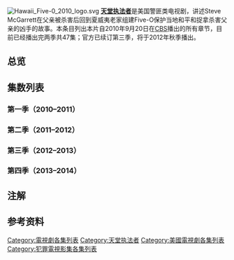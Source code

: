 [[File:Hawaii_Five-0_2010_logo.svg|right]]
'''[[天堂执法者|天堂执法者]]'''是美国警匪类电视剧，讲述Steve McGarrett在父亲被杀害后回到夏威夷老家组建Five-O保护当地和平和捉拿杀害父亲的凶手的故事。本条目列出本片自2010年9月20日在[[哥伦比亚广播公司|CBS]]播出的所有章节，目前已经播出完两季共47集；官方已续订第三季，将于2012年秋季播出。
== 总览 ==
<onlyinclude>{{Series overview
| infoA      = 排名
| infoC      = 平均收視率<br>(每百萬)
| infoB      = 評價<ref>{{cite web|url=http://www.timbrooks.net/ratings/|title=Top Rated TV Programs By Season (2007-2018)|date=November 26, 2018|access-date=March 9, 2019|last1=Brooks|first1=Tim|last2=Marsh|first2=Earle|archive-date=2012-06-21|archive-url=https://web.archive.org/web/20120621210328/http://www.timbrooks.net/ratings/|dead-url=no}}</ref>

| color1     = #055F4D
| link1      = <includeonly>List of Hawaii Five-0 (2010 TV series) episodes</includeonly>#Season 1 (2010–11)
| episodes1  = 24
| start1     = {{Start date|2010|9|20}}
| end1       = {{End date|2011|5|16}}
| infoA1     = 22
| infoC1     = 11.26<ref name="S1rate">{{cite web|url=http://tvbythenumbers.zap2it.com/2011/06/01/2010-11-season-broadcast-primetime-show-viewership-averages/94407/|title=2010–11 Season Broadcast Primetime Show Viewership Averages|work=Tvbythenumbers.com|date=June 1, 2011|access-date=October 12, 2014|url-status=dead|archive-url=https://www.webcitation.org/5zZXRcj1U?url=http://tvbythenumbers.zap2it.com/2011/06/01/2010-11-season-broadcast-primetime-show-viewership-averages/94407/|archive-date=June 20, 2011}}</ref>
| infoB1     = 7.5

| color2     = #050A50
| link2      = <includeonly>List of Hawaii Five-0 (2010 TV series) episodes</includeonly>#Season 2 (2011–12)
| episodes2  = 23
| start2     = {{Start date|2011|9|19}}
| end2       = {{End date|2012|5|14}}
| infoA2     = 26
| infoC2     = 11.83<ref name="S2rate">{{cite web|url=http://tvbythenumbers.zap2it.com/2012/05/24/complete-list-of-2011-12-season-tv-show-viewership-sunday-night-football-tops-followed-by-american-idol-ncis-dancing-with-the-stars/135785/|archive-url=https://web.archive.org/web/20120527223446/http://tvbythenumbers.zap2it.com/2012/05/24/complete-list-of-2011-12-season-tv-show-viewership-sunday-night-football-tops-followed-by-american-idol-ncis-dancing-with-the-stars/135785/|url-status=dead|archive-date=May 27, 2012|title=Complete List Of 2011–12 Season TV Show Viewership: 'Sunday Night Football' Tops, Followed By 'American Idol,' 'NCIS' & 'Dancing With The Stars'|work=TV by the Numbers|last=Gormam|first=Bill|date=May 25, 2012|access-date=October 12, 2014}}</ref>
| infoB2     = 7.6

| color3     = #63B9D4
| link3      = <includeonly>List of Hawaii Five-0 (2010 TV series) episodes</includeonly>#Season 3 (2012–13)
| episodes3  = 24
| start3     = {{Start date|2012|9|24}}
| end3       = {{End date|2013|5|20}}
| infoA3     = 35
| infoC3     = 10.36<ref name="season12-13">{{cite web|url=http://tvbythenumbers.zap2it.com/2013/05/29/complete-list-of-2012-13-season-tv-show-viewership-sunday-night-football-tops-followed-by-ncis-the-big-bang-theory-ncis-los-angeles/184781/|archive-url=https://web.archive.org/web/20130607112820/http://tvbythenumbers.zap2it.com/2013/05/29/complete-list-of-2012-13-season-tv-show-viewership-sunday-night-football-tops-followed-by-ncis-the-big-bang-theory-ncis-los-angeles/184781/|url-status=dead|archive-date=June 7, 2013|title=Complete List Of 2012–13 Season TV Show Viewership: 'Sunday Night Football' Tops, Followed By 'NCIS,' 'The Big Bang Theory' & 'NCIS: Los Angeles'|work=TV by the Numbers|last=Bibel|first=Sara|date=May 29, 2013|access-date=October 12, 2014}}</ref>
| infoB3     = 6.8

| color4     = #67A4A4
| link4      = <includeonly>List of Hawaii Five-0 (2010 TV series) episodes</includeonly>#Season 4 (2013–14)
| episodes4  = 22
| start4     = {{Start date|2013|9|27}}
| end4       = {{End date|2014|5|9}}
| infoA4     = 21
| infoC4     = 11.66<ref name="entertainment2014">{{cite web|last=Deadline Team|first=The|title=Full 2013–14 Series Rankings|url=https://www.deadline.com/2014/05/tv-season-series-rankings-2013-full-list-2/|website=[[Deadline_Hollywood|Deadline Hollywood]]|access-date=May 23, 2014|date=October 12, 2014|archive-date=2014-05-25|archive-url=https://www.webcitation.org/6PpJWyOpl?url=http://www.deadline.com/2014/05/tv-season-series-rankings-2013-full-list-2/|dead-url=no}}</ref>
| infoB4     = 7.5

| color5     = #085B88
| link5      = <includeonly>List of Hawaii Five-0 (2010 TV series) episodes</includeonly>#Season 5 (2014–15)
| episodes5  = 25
| start5     = {{Start date|2014|9|26}}
| end5       = {{End date|2015|5|8}}
| infoA5     = 20
| infoC5     = 12.28<ref name="entertainment2015">{{cite web|url=https://deadline.com/2015/05/2014-15-full-tv-season-ratings-shows-rankings-1201431167/|title=Full 2014–15 Series Rankings|website=[[Deadline_Hollywood|Deadline Hollywood]]|date=May 22, 2015|access-date=May 22, 2015|url-status=dead|archive-url=https://www.webcitation.org/6YifxgqG8?url=http://deadline.com/2015/05/2014-15-full-tv-season-ratings-shows-rankings-1201431167/|archive-date=May 22, 2015}}</ref>
| infoB5     = 7.8

| color6     = #0000FF
| link6      = <includeonly>List of Hawaii Five-0 (2010 TV series) episodes</includeonly>#Season 6 (2015–16)
| episodes6  = 25
| start6     = {{Start date|2015|9|25}}
| end6       = {{End date|2016|5|13}}
| infoA6     = 25
| infoC6     = 11.04<ref name="entertainment2016">{{cite web|url=https://deadline.com/2016/05/tv-season-2015-2016-series-rankings-shows-full-list-1201763189/|title=Full 2015–16 TV Season Series Rankings|website=[[Deadline_Hollywood|Deadline Hollywood]]|date=May 26, 2015|access-date=May 26, 2015|archive-date=2016-05-27|archive-url=https://www.webcitation.org/6ho7kEKye?url=http://deadline.com/2016/05/tv-season-2015-2016-series-rankings-shows-full-list-1201763189/|dead-url=no}}</ref>
| infoB6     = 7.0

| color7     = #2d7a70
| link7      = <includeonly>List of Hawaii Five-0 (2010 TV series) episodes</includeonly>#Season 7 (2016–17)
| episodes7  = 25
| start7     = {{Start date|2016|09|23}}
| end7       = {{End date|2017|5|12}}
| infoA7     = 15
| infoC7     = 12.15<ref name="entertainment2017">{{cite web|url=https://deadline.com/2017/05/2016-2017-tv-season-ratings-series-rankings-list-1202102340/|title=Final 2016-17 TV Rankings: 'Sunday Night Football' Winning Streak Continues|website=[[Deadline_Hollywood|Deadline Hollywood]]|date=May 26, 2017|access-date=May 26, 2017|archive-date=2017-06-02|archive-url=https://www.webcitation.org/6qv7Uhg4R?url=http://deadline.com/2017/05/2016-2017-tv-season-ratings-series-rankings-list-1202102340/|dead-url=no}}</ref>
| infoB7     = 7.6

| color8    = #e6b66e
| link8     = <includeonly>List of Hawaii Five-0 (2010 TV series) episodes</includeonly>#Season 8 (2017–18)
| episodes8 = 25
| start8    = {{Start date|2017|09|29}} 
| end8      = {{End date|2018|05|18}}
| infoA8    = 18
| infoC8    = 11.00<ref name="entertainment2018">{{cite web|url=https://deadline.com/2018/05/2017-2018-tv-series-ratings-rankings-full-list-of-shows-1202395851/|title=2017-18 TV Series Ratings Rankings: NFL Football, 'Big Bang' Top Charts|website=[[Deadline_Hollywood|Deadline Hollywood]]|date=May 22, 2018|access-date=May 22, 2018|archive-date=2018-09-24|archive-url=https://web.archive.org/web/20180924030519/https://deadline.com/2018/05/2017-2018-tv-series-ratings-rankings-full-list-of-shows-1202395851/|dead-url=no}}</ref>
| infoB8    = 6.8

| color9    = #0EA3C8
| link9     = <includeonly>List of Hawaii Five-0 (2010 TV series) episodes</includeonly>#Season 9 (2018–19)
| episodes9 = 25
| start9    = {{Start date|2018|9|28}}
| end9      = {{End date|2019|5|17}}
| infoA9    = 26
| infoC9    = 10.01<ref name="entertainment2019">{{cite web|url=https://deadline.com/2019/05/tv-ratings-2018-2019-season-totals-viewers-demo-cbs-nbc-1202620062/|title=2018-19 TV Season Ratings: CBS Wraps 11th Season At No. 1 In Total Viewers, NBC Tops Demo; 'Big Bang Theory' Most Watched Series|website=[[Deadline_Hollywood|Deadline Hollywood]]|date=May 21, 2019|access-date=May 23, 2019|archive-date=2019-08-31|archive-url=https://web.archive.org/web/20190831200358/https://deadline.com/2019/05/tv-ratings-2018-2019-season-totals-viewers-demo-cbs-nbc-1202620062/|dead-url=no}}</ref>
| infoB9    = 6.2

| color10    = #00FFFF
| link10     = <includeonly>List of Hawaii Five-0 (2010 TV series) episodes</includeonly>#Season 10 (2019–20)
| episodes10 = 22
| start10    = {{Start date|2019|9|27}}
| end10      = {{Start date|2020|4|3}}
| infoA10    = 20 
| infoC10    = 7.19<ref>{{cite news |title=Hawaii Five-0: Season 10 Ratings |url=https://tvseriesfinale.com/tv-show/hawaii-five-0-season-10-ratings/ |work=TV Series Finale |date=2020-04-06 |access-date=2021-05-11}}</ref>
| infoB10    = 9.7
}}</onlyinclude>

== 集数列表 ==
=== 第一季（2010–2011） ===
{{main|天堂执法者 (第一季)}}
{{:天堂执法者 (第一季)}}

=== 第二季（2011–2012） ===
{{main|天堂执法者 (第二季)}}
{{:天堂执法者 (第二季)}}

=== 第三季（2012–2013） ===
{{main|天堂执法者 (第三季)}}
{{:天堂执法者 (第三季)}}

=== 第四季（2013–2014） ===
{{main|天堂执法者 (第四季)}}
{{:天堂执法者 (第四季)}}

== 注解 ==
<references group="注"/>

== 参考资料 ==
{{reflist|2}}

{{天堂执法者}}

{{DEFAULTSORT:Hawaii Five-0}}
[[Category:電視劇各集列表|Category:電視劇各集列表]]
[[Category:天堂执法者|Category:天堂执法者]]
[[Category:美國電視劇各集列表|Category:美國電視劇各集列表]]
[[Category:犯罪電視影集各集列表|Category:犯罪電視影集各集列表]]